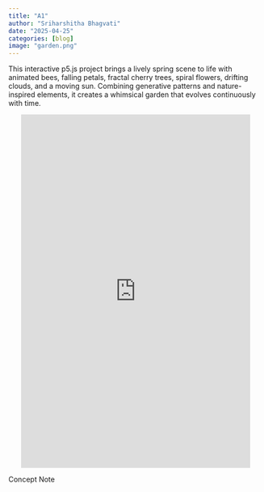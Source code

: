 ```yaml
---
title: "A1"
author: "Sriharshitha Bhagvati"
date: "2025-04-25"
categories: [blog]
image: "garden.png"
---
```


This interactive p5.js project brings a lively spring scene to life with animated bees, falling petals, fractal cherry trees, spiral flowers, drifting clouds, and a moving sun. Combining generative patterns and nature-inspired elements, it creates a whimsical garden that evolves continuously with time.

::: {#p5-container}
<iframe src="https://editor.p5js.org/sriharshitha/full/VymT0Gh7H" width="90%" height="700px" style="border: none; display: block; margin: 0 auto;">

</iframe>
:::

Concept Note
